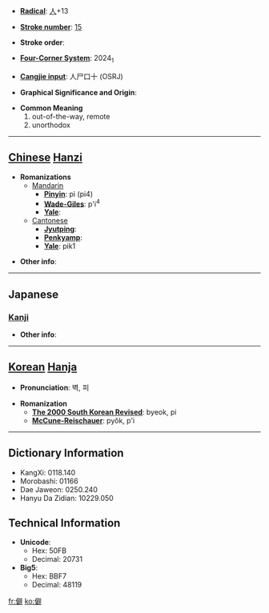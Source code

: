 * '''[[Wiktionary:Chinese radical index| Radical]]''': [[Wiktionary:Chinese radical index 人|人]]+13

* '''[[Wiktionary:Chinese total strokes index|Stroke number]]''': [[Wiktionary:Chinese total strokes index 15|15]]

* '''Stroke order''': 

* '''[[Wiktionary:Chinese four corner index|Four-Corner System]]''': 2024<sub>1</sub>

* '''[[Wiktionary:Chinese Cangjie index|Cangjie input]]''': 人尸口十 (OSRJ)

* '''Graphical Significance and Origin''': 

* '''Common Meaning'''
*#out-of-the-way, remote
*# unorthodox


----

== [[Chinese]] [[Hanzi]] ==

* '''Romanizations'''
** [[Mandarin]]
*** '''[[Pinyin]]''': pì (pi4)
*** '''[[Wade-Giles]]''': p'i<sup>4</sup>
*** '''[[Yale]]''': 
**[[Cantonese]]
***'''[[Jyutping]]''':
***'''[[Penkyamp]]''': 
***'''[[Yale]]''': pik1

* '''Other info''': 

----

==Japanese==
===[[Kanji]]===
{{kanji|on readings=[[へき]] (heki), [[ひ]] (hi), [[へい]] (hei)|kun readings=[[ひがむ]] (higamu)}}

* '''Other info''':  

----

== [[Korean]] [[Hanja]] ==

* '''Pronunciation''': 벽, 피

* '''Romanization'''
** '''[[The 2000 South Korean Revised Romanization|The 2000 South Korean Revised]]''': byeok, pi
** '''[[McCune-Reischauer]]''': pyŏk, p'i

----

== Dictionary Information ==

* KangXi: 0118.140
* Morobashi: 01166
* Dae Jaweon: 0250.240
* Hanyu Da Zidian: 10229.050

== Technical Information ==

* '''Unicode''':
** Hex: 50FB
** Decimal: 20731
* '''Big5''':
** Hex: BBF7
** Decimal: 48119

[[fr:僻]]
[[ko:僻]]